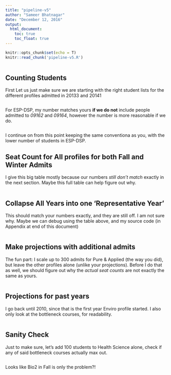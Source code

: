 ```yaml
---
title: "pipeline-v5"
author: "Sameer Bhatnagar"
date: "December 12, 2016"
output:
  html_document:
    toc: true
    toc_float: true
---
```


```r
knitr::opts_chunk$set(echo = T)
knitr::read_chunk('pipeline-v5.R')
```

```r
```

## Counting Students 
First Let us just make sure we are starting with the right student lists for the different profiles admitted in 20133 and 20141

```r
```

For ESP-DSP, my number matches yours __if we do not__ include people admitted to *09162* and *09164*, however the number is more reasonable if we do.

```r
```

I continue on from this point keeping the same conventiona as you, with the lower number of students in ESP-DSP.

## Seat Count for All profiles for both Fall and Winter Admits
I give this big table mostly because our numbers _still don't match_ exactly in the next section. Maybe this full table can help figure out why.

```r
```

## Collapse All Years into one 'Representative Year'
This should match your numbers exactly, and they are still off. I am not sure why. Maybe we can debug using the table above, and my source code (in Appendix at end of this document)

```r
```


## Make projections with additional admits
The fun part: I scale up to 300 admits for Pure & Applied (the way you did), but leave the other profiles alone (unlike your projections). Before I do that as well, we should figure out why the _actual seat counts_ are not exactly the same as yours.

```r
```

## Projections for past years
I go back until 2010, since that is the first year Enviro profile started. I also only look at the bottleneck courses, for readability.

```r
```

## Sanity Check
Just to make sure, let's add 100 students to Health Science alone, check if any of said bottleneck courses actually max out.
```r
```

Looks like  Bio2 in Fall is only the problem?!


